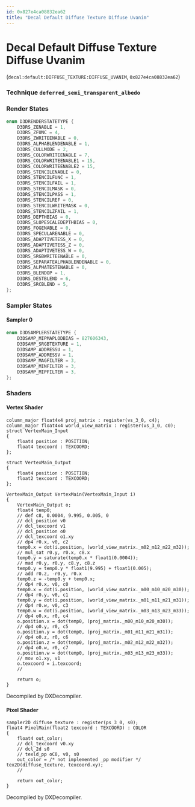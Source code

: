 ```yaml
---
id: 0x827e4ca08832ea62
title: "Decal Default Diffuse Texture Diffuse Uvanim"
---
```


# Decal Default Diffuse Texture Diffuse Uvanim
(`decal:default:DIFFUSE_TEXTURE:DIFFUSE_UVANIM`, `0x827e4ca08832ea62`)

### Technique `deferred_semi_transparent_albedo`
### Render States
```cpp
enum D3DRENDERSTATETYPE {
	D3DRS_ZENABLE = 1,
	D3DRS_ZFUNC = 4,
	D3DRS_ZWRITEENABLE = 0,
	D3DRS_ALPHABLENDENABLE = 1,
	D3DRS_CULLMODE = 2,
	D3DRS_COLORWRITEENABLE = 7,
	D3DRS_COLORWRITEENABLE1 = 15,
	D3DRS_COLORWRITEENABLE2 = 15,
	D3DRS_STENCILENABLE = 0,
	D3DRS_STENCILFUNC = 1,
	D3DRS_STENCILFAIL = 1,
	D3DRS_STENCILMASK = 0,
	D3DRS_STENCILPASS = 1,
	D3DRS_STENCILREF = 0,
	D3DRS_STENCILWRITEMASK = 0,
	D3DRS_STENCILZFAIL = 1,
	D3DRS_DEPTHBIAS = 0,
	D3DRS_SLOPESCALEDEPTHBIAS = 0,
	D3DRS_FOGENABLE = 0,
	D3DRS_SPECULARENABLE = 0,
	D3DRS_ADAPTIVETESS_X = 0,
	D3DRS_ADAPTIVETESS_Z = 0,
	D3DRS_ADAPTIVETESS_W = 0,
	D3DRS_SRGBWRITEENABLE = 0,
	D3DRS_SEPARATEALPHABLENDENABLE = 0,
	D3DRS_ALPHATESTENABLE = 0,
	D3DRS_BLENDOP = 1,
	D3DRS_DESTBLEND = 6,
	D3DRS_SRCBLEND = 5,
};
```
### Sampler States
#### Sampler 0
```cpp
enum D3DSAMPLERSTATETYPE {
	D3DSAMP_MIPMAPLODBIAS = 827606343,
	D3DSAMP_SRGBTEXTURE = 1,
	D3DSAMP_ADDRESSU = 1,
	D3DSAMP_ADDRESSV = 1,
	D3DSAMP_MAGFILTER = 3,
	D3DSAMP_MINFILTER = 3,
	D3DSAMP_MIPFILTER = 3,
};
```
### Shaders
#### Vertex Shader
```hlsl
column_major float4x4 proj_matrix : register(vs_3_0, c4);
column_major float4x4 world_view_matrix : register(vs_3_0, c0);
struct VertexMain_Input
{
    float4 position : POSITION;
    float4 texcoord : TEXCOORD;
};

struct VertexMain_Output
{
    float4 position : POSITION;
    float2 texcoord : TEXCOORD;
};

VertexMain_Output VertexMain(VertexMain_Input i)
{
    VertexMain_Output o;
    float4 temp0;
    // def c8, 0.0004, 9.995, 0.005, 0
    // dcl_position v0
    // dcl_texcoord v1
    // dcl_position o0
    // dcl_texcoord o1.xy
    // dp4 r0.x, v0, c2
    temp0.x = dot(i.position, (world_view_matrix._m02_m12_m22_m32));
    // mul_sat r0.y, r0.x, c8.x
    temp0.y = saturate(temp0.x * float1(0.0004));
    // mad r0.y, r0.y, c8.y, c8.z
    temp0.y = temp0.y * float1(9.995) + float1(0.005);
    // add r0.z, -r0.y, r0.x
    temp0.z = -temp0.y + temp0.x;
    // dp4 r0.x, v0, c0
    temp0.x = dot(i.position, (world_view_matrix._m00_m10_m20_m30));
    // dp4 r0.y, v0, c1
    temp0.y = dot(i.position, (world_view_matrix._m01_m11_m21_m31));
    // dp4 r0.w, v0, c3
    temp0.w = dot(i.position, (world_view_matrix._m03_m13_m23_m33));
    // dp4 o0.x, r0, c4
    o.position.x = dot(temp0, (proj_matrix._m00_m10_m20_m30));
    // dp4 o0.y, r0, c5
    o.position.y = dot(temp0, (proj_matrix._m01_m11_m21_m31));
    // dp4 o0.z, r0, c6
    o.position.z = dot(temp0, (proj_matrix._m02_m12_m22_m32));
    // dp4 o0.w, r0, c7
    o.position.w = dot(temp0, (proj_matrix._m03_m13_m23_m33));
    // mov o1.xy, v1
    o.texcoord = i.texcoord;
    // 

    return o;
}
```
Decompiled by DXDecompiler.
#### Pixel Shader
```hlsl
sampler2D diffuse_texture : register(ps_3_0, s0);
float4 PixelMain(float2 texcoord : TEXCOORD) : COLOR
{
    float4 out_color;
    // dcl_texcoord v0.xy
    // dcl_2d s0
    // texld_pp oC0, v0, s0
    out_color = /* not implemented _pp modifier */ tex2D(diffuse_texture, texcoord.xy);
    // 

    return out_color;
}
```
Decompiled by DXDecompiler.
